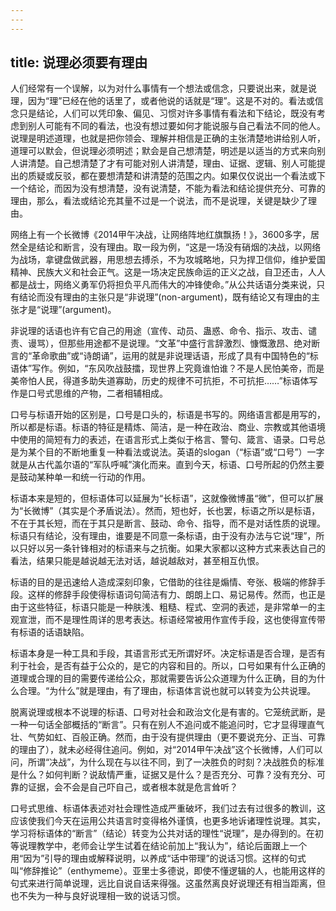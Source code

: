 ```yaml
---
---
---
```

title: 说理必须要有理由
---





人们经常有一个误解，以为对什么事情有一个想法或信念，只要说出来，就是说理，因为“理”已经在他的话里了，或者他说的话就是“理”。这是不对的。看法或信念只是结论，人们可以凭印象、偏见、习惯对许多事情有看法和下结论，既没有考虑到别人可能有不同的看法，也没有想过要如何才能说服与自己看法不同的他人。说理是明述道理，也就是把你领会、理解并相信是正确的主张清楚地讲给别人听，道理可以默会，但说理必须明述；默会是自己想清楚，明述是以适当的方式来向别人讲清楚。自己想清楚了才有可能对别人讲清楚，理由、证据、逻辑、别人可能提出的质疑或反驳，都在要想清楚和讲清楚的范围之内。如果仅仅说出一个看法或下一个结论，而因为没有想清楚，没有说清楚，不能为看法和结论提供充分、可靠的理由，那么，看法或结论充其量不过是一个说法，而不是说理，关键是缺少了理由。

网络上有一个长微博《2014甲午决战，让网络阵地红旗飘扬！》，3600多字，居然全是结论和断言，没有理由。取一段为例，“这是一场没有硝烟的决战，以网络为战场，拿键盘做武器，用思想去搏杀，不为攻城略地，只为捍卫信仰，维护爱国精神、民族大义和社会正气。这是一场决定民族命运的正义之战，自卫还击，人人都是战士，网络义勇军仍将担负平凡而伟大的冲锋使命。”从公共话语分类来说，只有结论而没有理由的主张只是“非说理”(non-argument)，既有结论又有理由的主张才是“说理”(argument)。

非说理的话语也许有它自己的用途（宣传、动员、蛊惑、命令、指示、攻击、谴责、谩骂），但那些用途都不是说理。“文革”中盛行言辞激烈、慷慨激昂、绝对断言的“革命歌曲”或“诗朗诵”，运用的就是非说理话语，形成了具有中国特色的“标语体”写作。例如，“东风吹战鼓擂，现世界上究竟谁怕谁？不是人民怕美帝，而是美帝怕人民，得道多助失道寡助，历史的规律不可抗拒，不可抗拒……”标语体写作是口号式思维的产物，二者相辅相成。

口号与标语开始的区别是，口号是口头的，标语是书写的。网络语言都是用写的，所以都是标语。标语的特征是精炼、简洁，是一种在政治、商业、宗教或其他语境中使用的简短有力的表述，在语言形式上类似于格言、警句、箴言、语录。口号总是为某个目的不断地重复一种看法或说法。英语的slogan（“标语”或“口号”）一字就是从古代盖尔语的“军队呼喊”演化而来。直到今天，标语、口号所起的仍然主要是鼓动某种单一和统一行动的作用。

标语本来是短的，但标语体可以延展为“长标语”，这就像微博虽“微”，但可以扩展为“长微博”（其实是个矛盾说法）。然而，短也好，长也罢，标语之所以是标语，不在于其长短，而在于其只是断言、鼓动、命令、指导，而不是对话性质的说理。标语只有结论，没有理由，谁要是不同意一条标语，由于没有办法与它说“理”，所以只好以另一条针锋相对的标语来与之抗衡。如果大家都以这种方式来表达自己的看法，结果只能是越说越无法对话，越说越敌对，甚至相互仇恨。

标语的目的是迅速给人造成深刻印象，它借助的往往是煽情、夸张、极端的修辞手段。这样的修辞手段使得标语词句简洁有力、朗朗上口、易记易传。然而，也正是由于这些特征，标语只能是一种肤浅、粗糙、程式、空洞的表述，是非常单一的主观宣泄，而不是理性周详的思考表达。标语经常被用作宣传手段，这也使得宣传带有标语的话语缺陷。

标语本身是一种工具和手段，其语言形式无所谓好坏。决定标语是否合理，是否有利于社会，是否有益于公众的，是它的内容和目的。所以，口号如果有什么正确的道理或合理的目的需要传递给公众，那就需要告诉公众道理为什么正确，目的为什么合理。“为什么”就是理由，有了理由，标语体言说也就可以转变为公共说理。

脱离说理或根本不说理的标语、口号对社会和政治文化是有害的。它笼统武断，是一种一句话全部概括的“断言”。只有在别人不追问或不能追问时，它才显得理直气壮、气势如虹、百般正确。然而，由于没有提供理由（更不要说充分、正当、可靠的理由了），就未必经得住追问。例如，对“2014甲午决战”这个长微博，人们可以问，所谓“决战”，为什么现在与以往不同，到了一决胜负的时刻？决战胜负的标准是什么？如何判断？说敌情严重，证据又是什么？是否充分、可靠？没有充分、可靠的证据，会不会是自己吓自己，或者根本就是危言耸听？

口号式思维、标语体表述对社会理性造成严重破坏，我们过去有过很多的教训，这应该使我们今天在运用公共语言时变得格外谨慎，也更多地诉诸理性说理。其实，学习将标语体的“断言”（结论）转变为公共对话的理性“说理”，是办得到的。在初等说理教学中，老师会让学生试着在结论前加上“我认为”，结论后面跟上一个用“因为”引导的理由或解释说明，以养成“话中带理”的说话习惯。这样的句式叫“修辞推论”（enthymeme）。亚里士多德说，即使不懂逻辑的人，也能用这样的句式来进行简单说理，远比自说自话来得强。这虽然离良好说理还有相当距离，但也不失为一种与良好说理相一致的说话习惯。